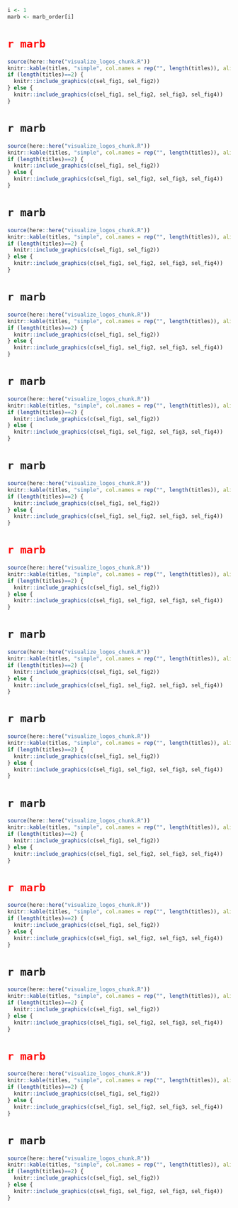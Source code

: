```r
i <- 1
marb <- marb_order[i]
```

<!--1-->
# <span style="color: red;">`r marb`</span>

```r

source(here::here("visualize_logos_chunk.R"))
knitr::kable(titles, "simple", col.names = rep("", length(titles)), align='c')
if (length(titles)==2) {
  knitr::include_graphics(c(sel_fig1, sel_fig2))
} else {
  knitr::include_graphics(c(sel_fig1, sel_fig2, sel_fig3, sel_fig4))
}

```

<!--2-->
# `r marb`

```r

source(here::here("visualize_logos_chunk.R"))
knitr::kable(titles, "simple", col.names = rep("", length(titles)), align='c')
if (length(titles)==2) {
  knitr::include_graphics(c(sel_fig1, sel_fig2))
} else {
  knitr::include_graphics(c(sel_fig1, sel_fig2, sel_fig3, sel_fig4))
}

```

<!--3-->
# `r marb`

```r

source(here::here("visualize_logos_chunk.R"))
knitr::kable(titles, "simple", col.names = rep("", length(titles)), align='c')
if (length(titles)==2) {
  knitr::include_graphics(c(sel_fig1, sel_fig2))
} else {
  knitr::include_graphics(c(sel_fig1, sel_fig2, sel_fig3, sel_fig4))
}
```

<!--4-->
# `r marb`

```r

source(here::here("visualize_logos_chunk.R"))
knitr::kable(titles, "simple", col.names = rep("", length(titles)), align='c')
if (length(titles)==2) {
  knitr::include_graphics(c(sel_fig1, sel_fig2))
} else {
  knitr::include_graphics(c(sel_fig1, sel_fig2, sel_fig3, sel_fig4))
}
```

<!--5-->
# `r marb`

```r

source(here::here("visualize_logos_chunk.R"))
knitr::kable(titles, "simple", col.names = rep("", length(titles)), align='c')
if (length(titles)==2) {
  knitr::include_graphics(c(sel_fig1, sel_fig2))
} else {
  knitr::include_graphics(c(sel_fig1, sel_fig2, sel_fig3, sel_fig4))
}
```

<!--6-->
# `r marb`

```r

source(here::here("visualize_logos_chunk.R"))
knitr::kable(titles, "simple", col.names = rep("", length(titles)), align='c')
if (length(titles)==2) {
  knitr::include_graphics(c(sel_fig1, sel_fig2))
} else {
  knitr::include_graphics(c(sel_fig1, sel_fig2, sel_fig3, sel_fig4))
}
```

<!--7-->
# <span style="color: red;">`r marb`</span>

```r

source(here::here("visualize_logos_chunk.R"))
knitr::kable(titles, "simple", col.names = rep("", length(titles)), align='c')
if (length(titles)==2) {
  knitr::include_graphics(c(sel_fig1, sel_fig2))
} else {
  knitr::include_graphics(c(sel_fig1, sel_fig2, sel_fig3, sel_fig4))
}
```

<!--8-->
# `r marb`

```r

source(here::here("visualize_logos_chunk.R"))
knitr::kable(titles, "simple", col.names = rep("", length(titles)), align='c')
if (length(titles)==2) {
  knitr::include_graphics(c(sel_fig1, sel_fig2))
} else {
  knitr::include_graphics(c(sel_fig1, sel_fig2, sel_fig3, sel_fig4))
}
```

<!--9-->
# `r marb`

```r

source(here::here("visualize_logos_chunk.R"))
knitr::kable(titles, "simple", col.names = rep("", length(titles)), align='c')
if (length(titles)==2) {
  knitr::include_graphics(c(sel_fig1, sel_fig2))
} else {
  knitr::include_graphics(c(sel_fig1, sel_fig2, sel_fig3, sel_fig4))
}
```

<!--10-->
# `r marb`

```r

source(here::here("visualize_logos_chunk.R"))
knitr::kable(titles, "simple", col.names = rep("", length(titles)), align='c')
if (length(titles)==2) {
  knitr::include_graphics(c(sel_fig1, sel_fig2))
} else {
  knitr::include_graphics(c(sel_fig1, sel_fig2, sel_fig3, sel_fig4))
}
```

<!--11-->
# <span style="color: red;">`r marb`</span>

```r

source(here::here("visualize_logos_chunk.R"))
knitr::kable(titles, "simple", col.names = rep("", length(titles)), align='c')
if (length(titles)==2) {
  knitr::include_graphics(c(sel_fig1, sel_fig2))
} else {
  knitr::include_graphics(c(sel_fig1, sel_fig2, sel_fig3, sel_fig4))
}
```

<!--12-->
# `r marb`

```r

source(here::here("visualize_logos_chunk.R"))
knitr::kable(titles, "simple", col.names = rep("", length(titles)), align='c')
if (length(titles)==2) {
  knitr::include_graphics(c(sel_fig1, sel_fig2))
} else {
  knitr::include_graphics(c(sel_fig1, sel_fig2, sel_fig3, sel_fig4))
}
```

<!--13-->
# <span style="color: red;">`r marb`</span>

```r

source(here::here("visualize_logos_chunk.R"))
knitr::kable(titles, "simple", col.names = rep("", length(titles)), align='c')
if (length(titles)==2) {
  knitr::include_graphics(c(sel_fig1, sel_fig2))
} else {
  knitr::include_graphics(c(sel_fig1, sel_fig2, sel_fig3, sel_fig4))
}
```

<!--14-->
# `r marb`

```r

source(here::here("visualize_logos_chunk.R"))
knitr::kable(titles, "simple", col.names = rep("", length(titles)), align='c')
if (length(titles)==2) {
  knitr::include_graphics(c(sel_fig1, sel_fig2))
} else {
  knitr::include_graphics(c(sel_fig1, sel_fig2, sel_fig3, sel_fig4))
}
```